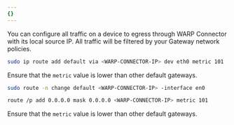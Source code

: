 ```yaml
---
{}
---
```



You can configure all traffic on a device to egress through WARP Connector with its local source IP. All traffic will be filtered by your Gateway network policies.

<Tabs> <TabItem label="Linux">

```sh
sudo ip route add default via <WARP-CONNECTOR-IP> dev eth0 metric 101
```

Ensure that the `metric` value is lower than other default gateways.

</TabItem> <TabItem label="macOS">

```sh
sudo route -n change default <WARP-CONNECTOR-IP> -interface en0
```

</TabItem>

<TabItem label="Windows">

```bash
route /p add 0.0.0.0 mask 0.0.0.0 <WARP-CONNECTOR-IP> metric 101
```

Ensure that the `metric` value is lower than other default gateways.

</TabItem> </Tabs>
